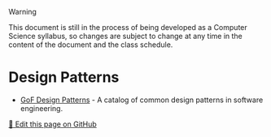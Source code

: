 > [!WARNING]
> This document is still in the process of being developed as a Computer Science syllabus, so changes are subject to change at any time in the content of the document and the class schedule.

# Design Patterns
- [GoF Design Patterns](https://en.wikipedia.org/wiki/Design_Patterns) - A catalog of common design patterns in software engineering.

<a href="https://github.com/TaiChi112/ChiChiProf/blob/main/docs/blog/computer_science/Design_Pattern.mdx" target="_blank" class="editLink_e1cfa">📝 Edit this page on GitHub</a>